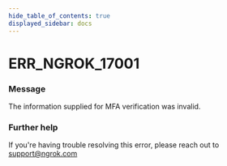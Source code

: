 ```yaml
---
hide_table_of_contents: true
displayed_sidebar: docs
---
```



# ERR_NGROK_17001

### Message
The information supplied for MFA verification was invalid.

<ErrorDetails error='err_ngrok_17001' />


### Further help
If you're having trouble resolving this error, please reach out to [support@ngrok.com](mailto:support@ngrok.com?subject=Help%20with%20ERR_NGROK_17001)

